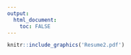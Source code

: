---
output: 
  html_document:
    toc: FALSE
---

```{r echo=FALSE, out.width="1000px", out.height="800px"}
knitr::include_graphics('Resume2.pdf')
```